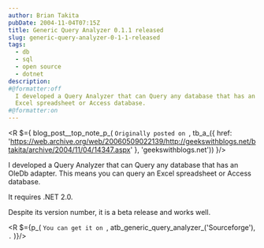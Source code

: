 ```yaml
---
author: Brian Takita
pubDate: 2004-11-04T07:15Z
title: Generic Query Analyzer 0.1.1 released
slug: generic-query-analyzer-0-1-1-released
tags:
  - db
  - sql
  - open source
  - dotnet
description:
#@formatter:off
  I developed a Query Analyzer that can Query any database that has an OleDb adapter. This means you can query an
  Excel spreadsheet or Access database.
#@formatter:on
---
```


<R $={
	blog_post__top_note_p_(
		`Originally posted on `,
		tb_a_({
			href: 'https://web.archive.org/web/20060509022139/http://geekswithblogs.net/btakita/archive/2004/11/04/14347.aspx'
		}, 'geekswithblogs.net'))
}/>

I developed a Query Analyzer that can Query any database that has an OleDb adapter. This means you can query an
Excel spreadsheet or Access database.

It requires .NET 2.0.

Despite its version number, it is a beta release and works well.

<R $={p_(
	`You can get it on `, atb_generic_query_analyzer_('Sourceforge'), `.`
)}/>

